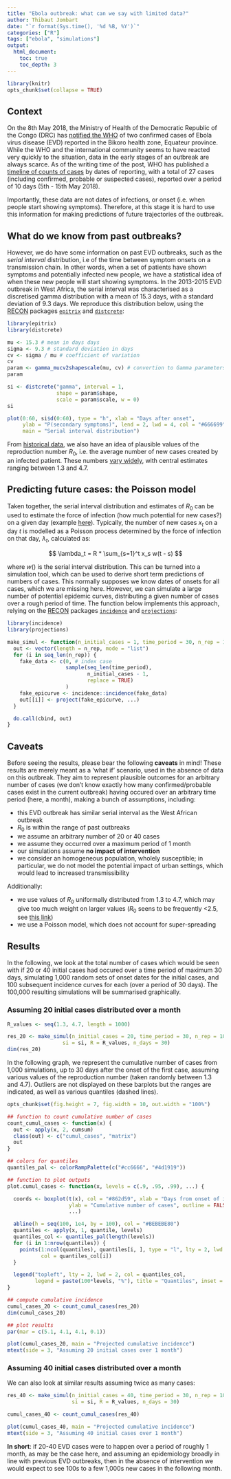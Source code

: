 ```yaml
---
title: "Ebola outbreak: what can we say with limited data?"
author: Thibaut Jombart
date: "`r format(Sys.time(), '%d %B, %Y')`"
categories: ["R"]
tags: ["ebola", "simulations"]
output:
  html_document:
    toc: true
    toc_depth: 3
---
```


	
```r

library(knitr)
opts_chunk$set(collapse = TRUE)

```

## Context

On the 8th May 2018, the Ministry of Health of the Democratic Republic of the
Congo (DRC) has
[notified the WHO](http://www.who.int/csr/don/10-may-2018-ebola-drc/en/) of two
confirmed cases of Ebola virus disease (EVD) reported in the Bikoro health zone,
Equateur province. While the WHO and the international community seems to have
reacted very quickly to the situation, data in the early stages of an outbreak
are always scarce. As of the writing time of the post, WHO has published a
[timeline of counts of cases](http://www.who.int/csr/don/17-may-2018-ebola-drc/en/)
by dates of reporting, with a total of 27 cases (including confirmed, probable
or suspected cases), reported over a period of 10 days (5th - 15th May 2018).


Importantly, these data are not dates of infections, or onset (i.e. when people
start showing symptoms). Therefore, at this stage it is hard to use this
information for making predictions of future trajectories of the outbreak. 



## What do we know from past outbreaks?

However, we do have some information on past EVD outbreaks, such as the *serial
interval* distribution, i.e of the time between symptom onsets on a transmission
chain. In other words, when a set of patients have shown symptoms and
potentially infected new people, we have a statistical idea of when these new
people will start showing symptoms. In the 2013-2015 EVD outbreak in West
Africa, the serial interval was characterised as a discretised gamma
distribution with a mean of 15.3 days, with a standard deviation of 9.3 days.
We reproduce this distribution below, using the
[RECON](http://www.repidemicsconsortium.org/) packages
[`epitrix`](http://www.repidemicsconsortium.org/epitrix/) and
[`distcrete`](http://www.repidemicsconsortium.org/distcrete/):


```r
library(epitrix)
library(distcrete)

mu <- 15.3 # mean in days days
sigma <- 9.3 # standard deviation in days
cv <- sigma / mu # coefficient of variation
cv
param <- gamma_mucv2shapescale(mu, cv) # convertion to Gamma parameters
param

si <- distcrete("gamma", interval = 1,
                shape = param$shape,
                scale = param$scale, w = 0)
si

plot(0:60, si$d(0:60), type = "h", xlab = "Days after onset",
     ylab = "P(secondary symptoms)", lend = 2, lwd = 4, col = "#666699",
     main = "Serial interval distribution")

```

From [historical data](https://www.nature.com/articles/sdata201519/), we also
have an idea of plausible values of the reproduction number $R_0$, i.e. the
average number of new cases created by an infected patient. These numbers
[vary widely](https://www.nature.com/articles/sdata201519/tables/3), with
central estimates ranging between 1.3 and 4.7.



## Predicting future cases: the Poisson model

Taken together, the serial interval distribution and estimates of $R_0$ can be
used to estimate the force of infection (how much potential for new cases?) on a
given day (example
[here](https://academic.oup.com/aje/article/178/9/1505/89262)). Typically, the
number of new cases $x_t$ on a day $t$ is modelled as a Poisson process determined
by the force of infection on that day, $\lambda_t$, calculated as: 

$$
\lambda_t = R * \sum_{s=1}^t x_s w(t - s)
$$

where $w()$ is the serial interval distribution. This can be turned into a
simulation tool, which can be used to derive short term predictions of numbers
of cases. This normally supposes we know dates of onsets for all cases, which we
are missing here. However, we can simulate a large number of potential epidemic
curves, distributing a given number of cases over a rough period of time. The
function below implements this approach, relying on the
[RECON](http://www.repidemicsconsortium.org/) packages
[`incidence`](http://www.repidemicsconsortium.org/incidence) and
[`projections`](http://www.repidemicsconsortium.org/projections):

```r
library(incidence)
library(projections)

make_simul <- function(n_initial_cases = 1, time_period = 30, n_rep = 100, ...) {
  out <- vector(length = n_rep, mode = "list")
  for (i in seq_len(n_rep)) {
    fake_data <- c(0, # index case
                   sample(seq_len(time_period),
                          n_initial_cases - 1,
                          replace = TRUE)
                   )
    fake_epicurve <- incidence::incidence(fake_data)
    out[[i]] <- project(fake_epicurve, ...)
  }

  do.call(cbind, out)
}

```


## Caveats

Before seeing the results, please bear the following **caveats** in mind! These
results are merely meant as a 'what if' scenario, used in the absence of data on
this outbreak. They aim to represent plausible outcomes for an arbitrary number
of cases (we don't know exactly how many confirmed/probable cases exist in the
current outbreak) having occured over an arbitrary time period (here, a month),
making a bunch of assumptions, including:

- this EVD outbreak has similar serial interval as the West African outbreak 
- $R_0$ is within the range of past outbreaks
- we assume an arbitrary number of 20 or 40 cases
- we assume they occurred over a maximum period of 1 month
- our simulations assume **no impact of intervention**
- we consider an homogeneous population, wholely susceptible; in particular, we
  do not model the potential impact of urban settings, which would lead to
  increased transmissibility

Additionally:

- we use values of $R_0$ uniformally distributed from 1.3 to 4.7, which may give
  too much weight on larger values ($R_0$ seens to be frequently <2.5, see
  [this link](https://www.nature.com/articles/sdata201519/tables/3))
- we use a Poisson model, which does not account for super-spreading

 

## Results

In the following, we look at the total number of cases which would be seen with
if 20 or 40 initial cases had occured over a time period of maximum 30 days,
simulating 1,000 random sets of onset dates for the initial cases, and 100
subsequent incidence curves for each (over a period of 30 days). The 100,000
resulting simulations will be summarised graphically.


### Assuming 20 initial cases distributed over a month

```r
R_values <- seq(1.3, 4.7, length = 1000)

res_20 <- make_simul(n_initial_cases = 20, time_period = 30, n_rep = 1000,
                  si = si, R = R_values, n_days = 30)
dim(res_20)

```

In the following graph, we represent the cumulative number of cases from 1,000
simulations, up to 30 days after the onset of the first case, assuming various
values of the reproduction number (taken randomly between 1.3 and 4.7). Outliers
are not displayed on these barplots but the ranges are indicated, as well as
various quantiles (dashed lines).

```r
opts_chunk$set(fig.height = 7, fig.width = 10, out.width = "100%")
```

```r

## function to count cumulative number of cases
count_cumul_cases <- function(x) {
  out <- apply(x, 2, cumsum)
  class(out) <- c("cumul_cases", "matrix")
  out
}

## colors for quantiles
quantiles_pal <- colorRampPalette(c("#cc6666", "#4d1919"))

## function to plot outputs
plot.cumul_cases <- function(x, levels = c(.9, .95, .99), ...) {

  coords <- boxplot(t(x), col = "#862d59", xlab = "Days from onset of index case",
                    ylab = "Cumulative number of cases", outline = FALSE, range = Inf,
                    ...)

  abline(h = seq(100, 1e4, by = 100), col = "#BEBEBE80")
  quantiles <- apply(x, 1, quantile, levels)
  quantiles_col <- quantiles_pal(length(levels))
  for (i in 1:nrow(quantiles)) {
    points(1:ncol(quantiles), quantiles[i, ], type = "l", lty = 2, lwd = 2,
           col = quantiles_col[i])
  }

  legend("topleft", lty = 2, lwd = 2, col = quantiles_col,
         legend = paste(100*levels, "%"), title = "Quantiles", inset = .02)
}

## compute cumulative incidence
cumul_cases_20 <- count_cumul_cases(res_20)
dim(cumul_cases_20)

## plot results
par(mar = c(5.1, 4.1, 4.1, 0.1))

plot(cumul_cases_20, main = "Projected cumulative incidence")
mtext(side = 3, "Assuming 20 initial cases over 1 month")

```


### Assuming 40 initial cases distributed over a month

We can also look at similar results assuming twice as many cases:


```r

res_40 <- make_simul(n_initial_cases = 40, time_period = 30, n_rep = 1000,
                     si = si, R = R_values, n_days = 30)

cumul_cases_40 <- count_cumul_cases(res_40)

plot(cumul_cases_40, main = "Projected cumulative incidence")
mtext(side = 3, "Assuming 40 initial cases over 1 month")


```

**In short**: if 20-40 EVD cases were to happen over a period of roughly 1
  month, as may be the case here, and assuming an epidemiology broadly in line
  with previous EVD outbreaks, then in the absence of intervention we would
  expect to see 100s to a few 1,000s new cases in the following month.

<br>
<br>
